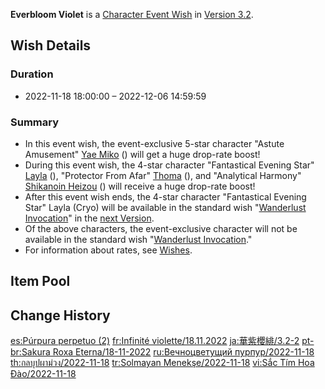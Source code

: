 {{Wish
|name              = Everbloom Violet 2022-11-18
|image             = Everbloom Violet 2022-11-18.png
|type              = Character Event
|duration          = event
|time_start        = 2022-11-18 18:00:00
|time_end          = 2022-12-06 14:59:59
|link              = https://genshin.hoyoverse.com/en/news/detail/25637
|preceding         = The Moongrass' Enlightenment/2022-11-02
|preceding2        = Tapestry of Golden Flames/2022-11-02
|succeeding        = From Ashes Reborn/2022-12-07
|succeeding2       = Oni's Royale/2022-12-07
|alongside         = Farewell of Snezhnaya/2022-11-18
|alongside2        = Epitome Invocation/2022-11-18
|previous          = Everbloom Violet/2022-02-16
|next              = Everbloom Violet/2023-05-24
}}
'''Everbloom Violet''' is a [[Character Event Wish]] in [[Version 3.2]].

==Wish Details==
===Duration===
* 2022-11-18 18:00:00 &ndash; 2022-12-06 14:59:59

===Summary===
* In this event wish, the event-exclusive 5-star character "Astute Amusement" [[Yae Miko]] ({{Electro}}) will get a huge drop-rate boost!
* During this event wish, the 4-star character "Fantastical Evening Star" [[Layla]] ({{Cryo}}), "Protector From Afar" [[Thoma]] ({{Pyro}}), and "Analytical Harmony" [[Shikanoin Heizou]] ({{Anemo}}) will receive a huge drop-rate boost!
* After this event wish ends, the 4-star character "Fantastical Evening Star" Layla (Cryo) will be available in the standard wish "[[Wanderlust Invocation]]" in the [[Version/3.3|next Version]].
* Of the above characters, the event-exclusive character will not be available in the standard wish "[[Wanderlust Invocation]]."
* For information about rates, see [[Wish]]es.

==Item Pool==
{{Wish Pool
|character_5_F = Yae Miko
|character_4_F = Layla; Thoma; Shikanoin Heizou
|character_5   = Diluc; Jean; Keqing; Mona; Qiqi; Tighnari
|character_4   = Barbara; Beidou; Bennett; Candace; Chongyun; Collei; Diona; Dori; Fischl; Gorou; Kujou Sara; Kuki Shinobu; Ningguang; Noelle; Razor; Rosaria; Sayu; Sucrose; Xiangling; Xingqiu; Xinyan; Yanfei; Yun Jin
|weapon_4      = Dragon's Bane; Eye of Perception; Favonius Codex; Favonius Greatsword; Favonius Lance; Favonius Sword; Favonius Warbow; Lion's Roar; Rainslasher; Rust; Sacrificial Bow; Sacrificial Fragments; Sacrificial Greatsword; Sacrificial Sword; The Bell; The Flute; The Stringless; The Widsith
|weapon_3      = Black Tassel; Bloodtainted Greatsword; Cool Steel; Debate Club; Emerald Orb; Ferrous Shadow; Harbinger of Dawn; Magic Guide; Raven Bow; Sharpshooter's Oath; Skyrider Sword; Slingshot; Thrilling Tales of Dragon Slayers
}}

==Change History==
{{Change History|3.2}}

[[es:Púrpura perpetuo (2)]]
[[fr:Infinité violette/18.11.2022]]
[[ja:華紫櫻緋/3.2-2]]
[[pt-br:Sakura Roxa Eterna/18-11-2022]]
[[ru:Вечноцветущий пурпур/2022-11-18]]
[[th:กลบุปผาม่วง/2022-11-18]]
[[tr:Solmayan Menekşe/2022-11-18]]
[[vi:Sắc Tím Hoa Đào/2022-11-18]]